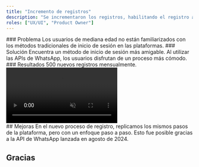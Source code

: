 ```yaml
---
title: "Incremento de registros"
description: "Se incrementaron los registros, habilitando el registro a través de Whatsapp."
roles: ["UX/UI", "Product Owner"]
---
```



<section class="grid grid-cols-1 gap-6 md:grid-cols-3">
  <Card>
    ### Problema
    Los usuarios de mediana edad no están familiarizados con los métodos tradicionales de inicio de sesión en las plataformas.
  </Card>
  
  <Card>
    ### Solución
    Encuentra un método de inicio de sesión más amigable.  
    Al utilizar las APIs de WhatsApp, los usuarios disfrutan de un proceso más cómodo.
  </Card>

  <Card>
    ### Resultados
   500 nuevos registros mensualmente.
  </Card>
</section>

<section class="flex gap-6 flex-col sm:flex-row items-center">
    <video controls muted autoplay src="/projects/log-in-increase/log-in-increase.webm" class="mx-auto h-96 flex-none"></video>
    <div class="flex-1 items-center justify-center">
    ## Mejoras
    En el nuevo proceso de registro, replicamos los mismos pasos de la plataforma, pero con un enfoque paso a paso.  
    Esto fue posible gracias a la API de WhatsApp lanzada en agosto de 2024.
    </div>
</section>

## Gracias